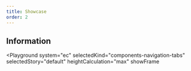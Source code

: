 ```yaml
---
title: Showcase
order: 2
---
```



## Information

<Playground
  system="ec"
  selectedKind="components-navigation-tabs"
  selectedStory="default"
  heightCalculation="max"
  showFrame
>
  <Html markup={tabs} />
</Playground>
